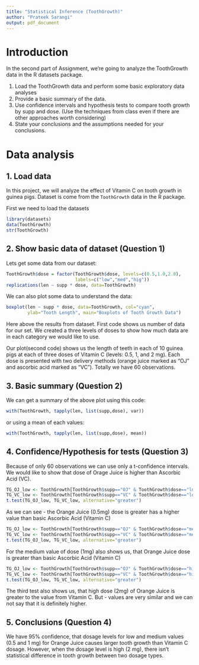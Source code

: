 ```yaml
---
title: "Statistical Inference (ToothGrowth)"
author: "Prateek Sarangi"
output: pdf_document
---
```


# Introduction
In the second part of Assignment, we're going to analyze the ToothGrowth data in the R datasets package. 

1. Load the ToothGrowth data and perform some basic exploratory data analyses 
2. Provide a basic summary of the data.
3. Use confidence intervals and hypothesis tests to compare tooth growth by supp and dose. (Use the techniques from class even if there are other approaches worth considering)
4. State your conclusions and the assumptions needed for your conclusions. 


# Data analysis

## 1. Load data
In this project, we will analyze the effect of Vitamin C on tooth growth in guinea pigs. Dataset is come from the `ToothGrowth` data in the R package. 

First we need to load the datasets
```r
library(datasets)
data(ToothGrowth)
str(ToothGrowth)
```

## 2. Show basic data of dataset (Question 1)

Lets get some data from our dataset:
```r
ToothGrowth$dose = factor(ToothGrowth$dose, levels=c(0.5,1.0,2.0), 
                          labels=c("low","med","hig"))
replications(len ~ supp * dose, data=ToothGrowth)
```

We can also plot some data to understand the data:
```r
boxplot(len ~ supp * dose, data=ToothGrowth, col="cyan",
        ylab="Tooth Length", main="Boxplots of Tooth Growth Data")
```

Here above the results from dataset. First code shows us number of data for our set.
We created a three levels of doses to show how much data are in each category we would like to use.

Our plot(second code) shows us the length of teeth in each of 10 guinea pigs at each of three doses of Vitamin C (levels: 0.5, 1, and 2 mg). Each dose is presented with two delivery methods (orange juice marked as "OJ" and ascorbic acid marked as "VC"). Totally we have 60 observations. 


## 3. Basic summary (Question 2)

We can get a summary of the above plot using this code:
```r
with(ToothGrowth, tapply(len, list(supp,dose), var))
```

or using a mean of each values:
```r
with(ToothGrowth, tapply(len, list(supp,dose), mean))
```

## 4. Confidence/Hypothesis for tests (Question 3)

Because of only 60 observations we can use only a t-confidence intervals. We would like to show that dose of Orage Juice is higher than Ascorbic Acid (VC).

```r
TG_OJ_low <- ToothGrowth[ToothGrowth$supp=="OJ" & ToothGrowth$dose=="low",1]
TG_VC_low <- ToothGrowth[ToothGrowth$supp=="VC" & ToothGrowth$dose=="low",1]
t.test(TG_OJ_low, TG_VC_low, alternative="greater")
```

As we can see - the Orange Juice (0.5mg) dose is greater has a higher value than basic Ascorbic Acid (Vitamin C)

```r
TG_OJ_low <- ToothGrowth[ToothGrowth$supp=="OJ" & ToothGrowth$dose=="med",1]
TG_VC_low <- ToothGrowth[ToothGrowth$supp=="VC" & ToothGrowth$dose=="med",1]
t.test(TG_OJ_low, TG_VC_low, alternative="greater")
```

For the medium value of dose (1mg) also shows us, that Orange Juice dose is greater than basic Ascorbic Acid (Vitamin C)

```r
TG_OJ_low <- ToothGrowth[ToothGrowth$supp=="OJ" & ToothGrowth$dose=="hig",1]
TG_VC_low <- ToothGrowth[ToothGrowth$supp=="VC" & ToothGrowth$dose=="hig",1]
t.test(TG_OJ_low, TG_VC_low, alternative="greater")
```

The third test also shows us, that high dose (2mg) of Orange Juice is greater to the value from Vitamin C. But - values are very similar and we can not say that it is definitely higher.

## 5. Conclusions (Question 4)

We have 95% confidence, that dosage levels for low and medium values (0.5 and 1 mg) for Orange Juice causes larger tooth growth than Vitamin C dosage. However, when the dosage level is high (2 mg), there isn't statistical difference in tooth growth between two dosage types.
